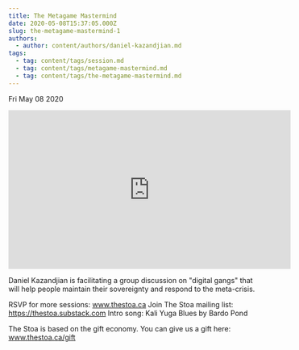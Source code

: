 ```yaml
---
title: The Metagame Mastermind
date: 2020-05-08T15:37:05.000Z
slug: the-metagame-mastermind-1
authors:
  - author: content/authors/daniel-kazandjian.md
tags:
  - tag: content/tags/session.md
  - tag: content/tags/metagame-mastermind.md
  - tag: content/tags/the-metagame-mastermind.md
---
```






Fri May 08 2020

<iframe width="560" height="315" src="https://www.youtube.com/embed/1GxUMIUPLu8" title="The Metagame Mastermind w/ Daniel Kazandjian (April 11th, 2020)" frameborder="0" allow="accelerometer; autoplay; clipboard-write; encrypted-media; gyroscope; picture-in-picture" allowfullscreen ></iframe>

Daniel Kazandjian is facilitating a group discussion on "digital gangs" that will help people maintain their sovereignty and respond to the meta-crisis.

RSVP for more sessions: www.thestoa.ca
Join The Stoa mailing list: https://thestoa.substack.com
Intro song: Kali Yuga Blues by Bardo Pond

The Stoa is based on the gift economy. You can give us a gift here: www.thestoa.ca/gift


